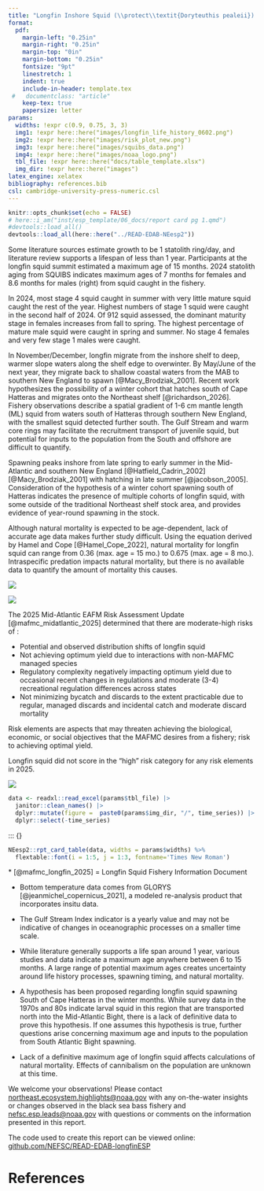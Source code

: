 ```yaml
---
title: "Longfin Inshore Squid (\\protect\\textit{Doryteuthis pealeii}) \\linebreak Snapshot Ecosystem & Socioeconomic Profile (ESP)"
format: 
  pdf:
    margin-left: "0.25in"
    margin-right: "0.25in"
    margin-top: "0in"
    margin-bottom: "0.25in"
    fontsize: "9pt"
    linestretch: 1
    indent: true
    include-in-header: template.tex    
 #   documentclass: "article"
    keep-tex: true
    papersize: letter
params:
  widths: !expr c(0.9, 0.75, 3, 3)
  img1: !expr here::here("images/longfin_life_history_0602.png")
  img2: !expr here::here("images/risk_plot_new.png")
  img3: !expr here::here("images/squibs_data.png")
  img4: !expr here::here("images/noaa_logo.png")
  tbl_file: !expr here::here("docs/table_template.xlsx")
  img_dir: !expr here::here("images")
latex_engine: xelatex
bibliography: references.bib
csl: cambridge-university-press-numeric.csl
---
```

```r
knitr::opts_chunk$set(echo = FALSE)
# here::i_am("inst/esp_template/06_docs/report card pg 1.qmd")
#devtools::load_all()
devtools::load_all(here::here("../READ-EDAB-NEesp2"))
``` 

\backgroundsetup{
  scale=1,
  angle=0,
  opacity=0,
  contents={\includegraphics[width=\paperwidth,height=\paperheight]{bg_pg1.jpg}}
 }
\BgThispage 

\vspace{-2.0cm}
\section{Spring 2026} 

::::: {layout="[[0.575, 0.025, 0.4]] "}

:::: {}

:::{}
\raggedright
\section{Key Findings from the Life History Working Group}

\subsection{Lifespan and aging}
Some literature sources estimate growth to be 1 statolith ring/day, and literature review supports a lifespan of less than 1 year. Participants at the longfin squid summit estimated a maximum age of 15 months. 2024 statolith aging from SQUIBS indicates maximum ages of 7 months for females and 8.6 months for males (right) from squid caught in the fishery.

\vspace{0.25cm}

\subsection{Maturity (from SQUIBS)}
In 2024, most stage 4 squid caught in summer with very little mature squid caught the rest of the year. Highest numbers of stage 1 squid were caught in the second half of 2024. Of 912 squid assessed, the dominant maturity stage in females increases from fall to spring. The highest percentage of mature male squid were caught in spring and summer. No stage 4 females and very few stage 1 males were caught.

\vspace{0.25cm}

\subsection{Migration and movement dynamics}
In November/December, longfin migrate from the inshore shelf to deep, warmer slope waters along the shelf edge to overwinter. By May/June of the next year, they migrate back to shallow coastal waters from the MAB to southern New England to spawn [@Macy_Brodziak_2001]. Recent work hypothesizes the possibility of a winter cohort that hatches south of Cape Hatteras and migrates onto the Northeast shelf [@richardson_2026]. Fishery observations describe a spatial gradient of 1-6 cm mantle length (ML) squid from waters south of Hatteras through southern New England, with the smallest squid detected further south. The Gulf Stream and warm core rings may facilitate the recruitment transport of juvenile squid, but potential for inputs to the population from the South and offshore are difficult to quantify.

\vspace{0.25cm}

\subsection{Reproductive dynamics}
Spawning peaks inshore from late spring to early summer in the Mid-Atlantic and southern New England [@Hatfield_Cadrin_2002] [@Macy_Brodziak_2001] with hatching in late summer [@jacobson_2005]. Consideration of the hypothesis of a winter cohort  spawning south of Hatteras indicates the presence of multiple cohorts of longfin squid, with some outside of the traditional Northeast shelf stock area, and provides evidence of year-round spawning in the stock.

\vspace{0.25cm}

\subsection{Natural mortality}
Although natural mortality is expected to be age-dependent, lack of accurate age data makes further study difficult. Using the equation derived by Hamel and Cope [@Hamel_Cope_2022], natural mortality for longfin squid can range from 0.36 (max. age = 15 mo.) to 0.675 (max. age = 8 mo.). Intraspecific predation impacts natural mortality, but there is no available data to quantify the amount of mortality this causes.
:::

:::{}
![](`r params$img1`)
:::

::::

::::{}
\hfill
::::

::::{}
:::{}
\vspace{0.50cm}
\section{Age Frequency from SQUIBS}
![](`r params$img3`)
:::

:::{}
\section{Key Points from the Mid-Atlantic Risk Assessment}

\raggedright
<!-- maybe this is being centered because it's the only section without a header? -->
The 2025 Mid-Atlantic EAFM Risk Assessment Update [@mafmc_midatlantic_2025] determined that there are moderate-high risks of :

- Potential and observed distribution shifts of longfin squid
- Not achieving optimum yield due to interactions with non-MAFMC managed species
- Regulatory complexity negatively impacting optimum yield due to occasional recent changes in regulations and moderate (3-4) recreational regulation differences across states
- Not minimizing bycatch and discards to the extent practicable due to regular, managed discards and incidental catch and moderate discard mortality

Risk elements are aspects that may threaten achieving the biological, economic, or social objectives that the MAFMC desires from a fishery; risk to achieving optimal yield. 

Longfin squid did not score in the “high” risk category for any risk elements in 2025.

:::

:::{}
\vspace{0.25cm}

![](`r params$img2`)
:::
::::

:::::

\newpage

\backgroundsetup{
  contents={\includegraphics[width=\paperwidth,height=\paperheight]{bg_pg2.jpg}}
  }
\BgThispage 
<!-- not sure why this doesn't work -->

\newgeometry{top=0.25in, left=0.25in, right=0.25in, bottom=0.25in}

```r
data <- readxl::read_excel(params$tbl_file) |>
  janitor::clean_names() |>
  dplyr::mutate(figure =  paste0(params$img_dir, "/", time_series)) |>
  dplyr::select(-time_series)
```

::: {}
```r
NEesp2::rpt_card_table(data, widths = params$widths) %>% 
  flextable::font(i = 1:5, j = 1:3, fontname='Times New Roman')
```
\vspace{-0.4cm}
\centering\footnotesize \* [@mafmc_longfin_2025] = Longfin Squid Fishery Information Document \newline


\normalsize\section{Data Gaps/Uncertainty}

\raggedright
- Bottom temperature data comes from GLORYS [@jeanmichel_copernicus_2021], a modeled re-analysis product that incorporates insitu data.

- The Gulf Stream Index indicator is a yearly value and may not be indicative of changes in oceanographic processes on a smaller time scale. 

- While literature generally supports a life span around 1 year, various studies and data indicate a maximum age anywhere between 6 to 15 months. A large range of potential maximum ages creates uncertainty around life history processes, spawning timing, and natural mortality.

- A hypothesis has been proposed regarding longfin squid spawning South of Cape Hatteras in the winter months. While survey data in the 1970s and 80s indicate larval squid in this region that are transported north into the Mid-Atlantic Bight, there is a lack of definitive data to prove this hypothesis. If one assumes this hypothesis is true, further questions arise concerning maximum age and inputs to the population from South Atlantic Bight spawning. 

- Lack of a definitive maximum age of longfin squid affects calculations of natural mortality. Effects of cannibalism on the population are unknown at this time.

\vspace{0.5cm}

\centering\normalsize

We welcome your observations! Please contact [northeast.ecosystem.highlights@noaa.gov](northeast.ecosystem.highlights@noaa.gov) with any on-the-water insights or changes observed in the black sea bass fishery and [nefsc.esp.leads@noaa.gov](nefsc.esp.leads@noaa.gov) with questions or comments on the information presented in this report.\newline

The code used to create this report can be viewed online: [github.com/NEFSC/READ-EDAB-longfinESP](github.com/NEFSC/READ-EDAB/longfinESP) 


\newpage
\newgeometry{top=1in, left=1in, right=1in, bottom=1in}

# References
::: {#refs}
:::